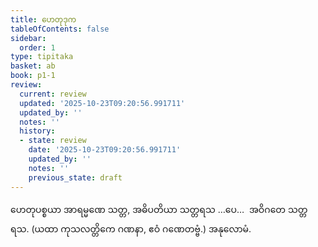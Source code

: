 ```yaml
---
title: ဟေတုဒုက
tableOfContents: false
sidebar:
  order: 1
type: tipitaka
basket: ab
book: p1-1
review:
  current: review
  updated: '2025-10-23T09:20:56.991711'
  updated_by: ''
  notes: ''
  history:
  - state: review
    date: '2025-10-23T09:20:56.991711'
    updated_by: ''
    notes: ''
    previous_state: draft
---
```



<ReviewStatus review={frontmatter.review} showDetails={true} />

<HypothesisAnnotation frontmatter={frontmatter} />

<DynamicBreadcrumb />

<Division number="74" book="p1-1" e="ch" v="36" p="358">

<Paragraph number="2224" book="p1-1">
ဟေတုပစ္စယာ အာရမ္မဏေ သတ္တ, အဓိပတိယာ သတ္တရသ …ပေ…  အဝိဂတေ သတ္တရသ.

</Paragraph>
</Division>

<Paragraph number="2225" type="center" book="p1-1">
(ယထာ ကုသလတ္တိကေ ဂဏနာ, ဧဝံ ဂဏေတဗ္ဗံ.)



</Paragraph>

<Paragraph number="2226" type="center" book="p1-1">
အနုလောမံ.
</Paragraph>